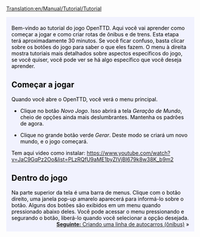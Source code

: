 [[Translation:en/Manual/Tutorial/Tutorial]]

{{en/-}}
{{en/Tabs|5|1
|pt/Manual/Tutorial/Tutorial|1. Início<!--
-->|pt/Manual/Tutorial/Tutorial/Autocarros (Ônibus)|2. Autocarros (Ônibus)<!--
-->|pt/Manual/Tutorial/Tutorial/Comboios (Trens)|3. Comboios (Trens)<!--
-->|pt/Manual/Tutorial/Tutorial/Aviões|4. Aviões<!--
-->|pt/Manual/Tutorial/Tutorial/Fim|5. Final}}
<div style="padding:.5em 1em 1em 1em; border-top:none; background-color:#f1f2fe; color:#000;">
{{pt/tutorial}}
Bem-vindo ao tutorial do jogo OpenTTD. Aqui você vai aprender como começar a jogar e como criar rotas de ônibus e de trens. Esta etapa terá aproximadamente 30 minutos. Se você ficar confuso, basta clicar sobre os botões do jogo para saber o que eles fazem. O menu à direita mostra tutoriais mais detalhados sobre aspectos específicos do jogo, se você quiser, você pode ver se há algo específico que você deseja aprender.

==Começar a jogar==
{{en/Phototable|[[File:en/Menu principal novo jogo.png|Menu principal do OpenTTD]]|Menu principal de OpenTTD.|center}}
Quando você abre o OpenTTD, você verá o menu principal.

*Clique no botão ''Novo Jogo''. Isso abrirá a tela ''Geração de Mundo'', cheio de opções ainda mais deslumbrantes. Mantenha os padrões de agora.

{{en/Phototable|[[File:en/Geracao de mundo.png]]|Diálogo de geração de mundo. As quatro imagens na parte superior permitem a alteração do clima. Vamos deixar todas as opções como estão para este tutorial.|center}}

*Clique no grande botão verde ''Gerar''. Deste modo se criará um novo mundo, e o jogo começará.

Tem aqui video como instalar: https://www.youtube.com/watch?v=JaC9GqPz2Oo&list=PLzRQfU9aME1byZIVjBI679k8w38K_b9m2

==Dentro do jogo==
{{en/Phototable|[[File:pt/Apos o inicio.png|320px]]|Assim começa um novo jogo.|right}}

Na parte superior da tela é uma barra de menus. Clique com o botão direito, uma janela pop-up amarelo aparecerá para informá-lo sobre o botão. Alguns dos botões são exibidos em um menu quando pressionado abaixo deles. Você pode acessar o menu pressionando e segurando o botão, liberá-lo quando você selecionar a opção desejada.
<br style="clear:both;">
<span style="float: right">[[pt/Manual/Tutorial/Tutorial/Autocarros (Ônibus)|'''Seguinte:''' Criando uma linha de autocarros (ônibus)]] &raquo;</span>

</div>